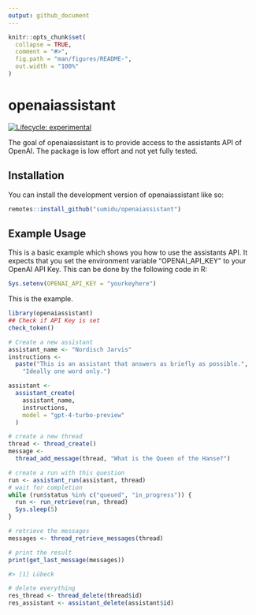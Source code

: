 ```yaml
---
output: github_document
---
```


<!-- README.md is generated from README.Rmd. Please edit that file -->

```r
knitr::opts_chunk$set(
  collapse = TRUE,
  comment = "#>",
  fig.path = "man/figures/README-",
  out.width = "100%"
)
```

# openaiassistant

<!-- badges: start -->
[![Lifecycle: experimental](https://img.shields.io/badge/lifecycle-experimental-orange.svg)](https://lifecycle.r-lib.org/articles/stages.html#experimental)
<!-- badges: end -->

The goal of openaiassistant is to provide access to the assistants API of OpenAI.
The package is low effort and not yet fully tested.


## Installation

You can install the development version of openaiassistant like so:

``` r
remotes::install_github("sumidu/openaiassistant")

```

## Example Usage

This is a basic example which shows you how to use the assistants API.
It expects that you set the environment variable "OPENAI_API_KEY" to your OpenAI API Key.
This can be done by the following code in R:

```r 
Sys.setenv(OPENAI_API_KEY = "yourkeyhere")
```

This is the example.

```r
library(openaiassistant)
## Check if API Key is set
check_token()

# Create a new assistant
assistant_name <- "Nordisch Jarvis"
instructions <- 
  paste("This is an assistant that answers as briefly as possible.",
    "Ideally one word only.")

assistant <-
  assistant_create(
    assistant_name,
    instructions,
    model = "gpt-4-turbo-preview"
  )

# create a new thread
thread <- thread_create()
message <-
  thread_add_message(thread, "What is the Queen of the Hanse?")

# create a run with this question
run <- assistant_run(assistant, thread)
# wait for completion
while (run$status %in% c("queued", "in_progress")) {
  run <- run_retrieve(run, thread)
  Sys.sleep(5)
}

# retrieve the messages
messages <- thread_retrieve_messages(thread)

# print the result
print(get_last_message(messages))

#> [1] Lübeck

# delete everything
res_thread <- thread_delete(thread$id)
res_assistant <- assistant_delete(assistant$id)
```



